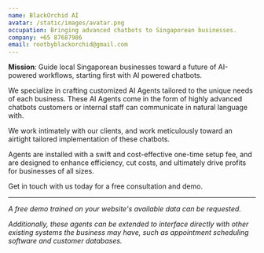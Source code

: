 ```yaml
---
name: BlackOrchid AI
avatar: /static/images/avatar.png
occupation: Bringing advanced chatbots to Singaporean businesses.
company: +65 87687986
email: rootbyblackorchid@gmail.com
---
```


**Mission**: Guide local Singaporean businesses toward a future of AI-powered workflows, starting first with AI powered chatbots.

We specialize in crafting customized AI Agents tailored to the unique needs of each business. These AI Agents come in the form of highly advanced chatbots customers or internal staff can communicate in natural language with.

We work intimately with our clients, and work meticulously toward an airtight tailored implementation of these chatbots.

Agents are installed with a swift and cost-effective one-time setup fee, and are designed to enhance efficiency, cut costs, and ultimately drive profits for businesses of all sizes.

Get in touch with us today for a free consultation and demo.

---

*A free demo trained on your website's available data can be requested.*

*Additionally, these agents can be extended to interface directly with other existing systems the business may have, such as appointment scheduling software and customer databases.*






